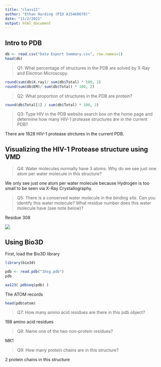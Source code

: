 ```yaml
---
title: "class11"
author: "Ethan Harding (PID A15468670)"
date: "11/2/2021"
output: html_document
---
```


## Intro to PDB

```r
db <- read.csv("Data Export Summary.csv", row.names=1)
head(db)
```

> Q1: What percentage of structures in the PDB are solved by X-Ray and Electron Microscopy.

```r
round(sum(db$X.ray)/ sum(db$Total) * 100, 2)
round(sum(db$EM)/ sum(db$Total) * 100, 2)
```

> Q2: What proportion of structures in the PDB are protein?

```r
round(db$Total[1] / sum(db$Total) * 100, 2)
```

> Q3: Type HIV in the PDB website search box on the home page and determine how many HIV-1 protease structures are in the current PDB?

There are 1828 HIV-1 protease strctures in the current PDB.

## Visualizing the HIV-1 Protease structure using VMD

> Q4: Water molecules normally have 3 atoms. Why do we see just one atom per water molecule in this structure?

We only see just one atom per water molecule because Hydrogen is too small to be seen via X-Ray Crystallography.

> Q5: There is a conserved water molecule in the binding site. Can you identify this water molecule? What residue number does this water molecule have (see note below)?

Residue 308


![](vmdscene.png)

## Using Bio3D

First, load the Bio3D library
```r
library(bio3d)

pdb <- read.pdb("1hsg.pdb")
pdb
```

```r
aa123( pdbseq(pdb) )
```

The ATOM records
```r
head(pdb$atom)
```

> Q7: How many amino acid residues are there in this pdb object? 

198 amino acid residues

> Q8: Name one of the two non-protein residues?

 MK1
 
 > Q9: How many protein chains are in this structure?
 
 2 protein chains in this structure
 


